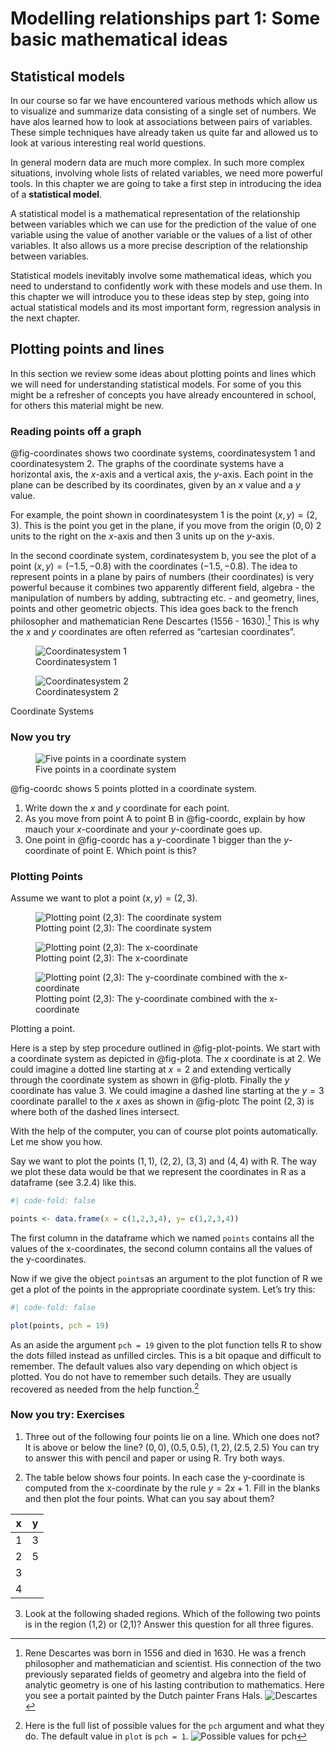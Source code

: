 # Modelling relationships part 1: Some basic mathematical ideas

<!-- ## Contents  -->
<!-- Regression models provide a mathematical representation between a set of explanatory variables and a response.  -->


<!-- 1. The coefficients in a regression represent how much we expect the response to change when the explanatory variable is observed to change.  -->
<!-- 2. Regression to the mean -->
<!-- 3. Regression models can incorporate different types of response variable -->
<!-- 4. Explanatory variables and non-linear relationships -->
<!-- 5. Be cautious in interpreting models and don’t take them literally. -->


<!-- ## Outcome -->

<!-- The students should understand the concept of regression and how it works and should be correctly interpreted. They should develop a good understanding that a method like regression does not provide an automatism for making predictions and will always need cautious interpretation. The students should learn some tools and example what cautious interpretation means and what is helpful in this respect.  -->

## Statistical models

In our course so far we have encountered various methods which allow us to visualize and
summarize data consisting of a single set of numbers. We have alos learned how to look at
associations between pairs of variables. These simple techniques have already taken us 
quite far and allowed us to look at various interesting real world questions.

In general modern data are much more complex. In such more complex situations, involving 
whole lists of related variables, we need more powerful tools. In this chapter we are going to
take a first step in introducing the idea of a **statistical model**.

A statistical model is a mathematical representation of the relationship between variables
which we can use for the prediction of the value of one variable using the
value of another variable or the values of a list of other
variables. It also allows us a more precise description of the relationship between
variables.

Statistical models inevitably involve some mathematical ideas, which you need to understand 
to confidently work with these models and use them. In this chapter we will introduce you
to these ideas step by step, going into actual statistical models and its most
important form, regression analysis in the next chapter.

## Plotting points and lines

In this section we review some ideas about plotting points and lines which we will need
for understanding statistical models. For some of you this might be a refresher of
concepts you have already encountered in school, for others this material might be new.

### Reading points off a graph

@fig-coordinates shows two coordinate systems, coordinatesystem 1 and coordinatesystem 2. The
graphs of the coordinate systems have a horizontal axis, the $x$-axis and a vertical axis,
the $y$-axis. Each point in the plane can be described by its coordinates, given by an $x$ value
and a $y$ value.

For example, the point shown in coordinatesystem 1 is the point $(x,y) = (2,3)$. This is
the point you get in the plane, if you move from the origin $(0,0)$ 2 units to the right on the $x$-axis and then 3 units up on the $y$-axis.

In the second coordinate system, cordinatesystem b, you see the plot of a point 
$(x,y) = (-1.5, -0.8)$ with the coordinates $(-1.5,-0.8)$. The idea to represent
points in a plane by pairs of numbers (their coordinates) is very powerful because
it combines two apparently different field, algebra - the manipulation of numbers by adding, subtracting etc. - and geometry, lines, points and other geometric objects. This idea
goes back to the french philosopher and mathematician Rene Descartes (1556 - 1630).^[Rene Descartes was born in 1556 and died in 1630. He was a french philosopher and mathematician and scientist. His connection of the two previously separated fields of geometry and algebra into the field of analytic geometry is one of his lasting contribution to mathematics. Here you see a portait painted by the Dutch painter Frans Hals. 
![Descartes](pictures/330px-Frans_Hals_-_Portret_van_René_Descartes.jpg)] This
is why the $x$ and $y$ coordinates are often referred as "cartesian coordinates".

::: {#fig-coordinates layout-ncol=2}

![Coordinatesystem 1](pictures/coordinates_a.png){#fig-coorda}

![Coordinatesystem 2](pictures/coordinates_b.png){#fig-coordb}

Coordinate Systems
:::

:::{.callout-note icon=false}

### Now you try


![Five points in a coordinate system](pictures/coordinates_c.png){#fig-coordc}

@fig-coordc shows 5 points plotted in a coordinate system.

1. Write down the $x$ and $y$ coordinate for each point.
2. As you move from point A to point B in @fig-coordc, explain by how mauch your $x$-coordinate and your $y$-coordinate goes up.
3. One point in @fig-coordc has a $y$-coordinate 1 bigger than the $y$-coordinate of 
point E. Which point is this?
:::

### Plotting Points

Assume we want to plot a point $(x,y) = (2,3)$.

::: {#fig-plot-points layout-ncol=3}

![Plotting point (2,3): The coordinate system](pictures/plot_point_a.png){#fig-plota}

![Plotting point (2,3): The x-coordinate](pictures/plot_point_b.png){#fig-plotb}

![Plotting point (2,3): The y-coordinate combined with the x-coordinate](pictures/plot_point_c.png){#fig-plotc}

Plotting a point.
:::

Here is a step by step procedure outlined in @fig-plot-points.
We start with a coordinate system as depicted in @fig-plota.
The $x$ coordinate is at 2. We could imagine a dotted line starting at $x=2$ and extending 
vertically through the coordinate system as shown in @fig-plotb.
Finally the $y$ coordinate has value 3. We could imagine a dashed line starting at the
$y = 3$ coordinate parallel to the $x$ axes as shown in @fig-plotc
The point $(2,3)$ is where both of the dashed lines intersect.

With the help of the computer, you can of course plot points automatically. Let me show
you how.

Say we want to plot the points $(1,1)$, $(2,2)$, $(3,3)$ and $(4,4)$ with R. The way 
we plot these data would be that we represent the coordinates in R as a dataframe (see 3.2.4)
like this.
```r
#| code-fold: false

points <- data.frame(x = c(1,2,3,4), y= c(1,2,3,4))
```

The first column in the dataframe which we named `points` contains all the values of
the x-coordinates, the second column contains all the values of the y-coordinates.

Now if we give the object `points`as an argument to the plot function of R we get a plot of the
points in the appropriate coordinate system. Let's try this:

```r
#| code-fold: false

plot(points, pch = 19)

```

As an aside the argument `pch = 19` given to the plot function tells R to show
the dots filled instead as unfilled circles. This is a bit opaque and difficult to
remember. The default values also vary depending on which object is plotted. 
You do not have to remember such details. They are usually recovered as needed
from the help function.^[Here is the full list of possible values for the `pch` argument and
what they do. The default value in `plot` is `pch = 1`. ![Possible values for pch](pictures/r-plot-pch-symbols-points-in-r.png)]

:::{.callout-note icon=false}

### Now you try: Exercises

1. Three out of the following four points lie on a line. Which one does not? It is
   above or below the line?
   $(0,0), (0.5,0.5), (1,2), (2.5, 2.5)$
   You can try to answer this with pencil and paper or using R. Try both ways.

2. The table below shows four points. In each case the y-coordinate is computed from the x-coordinate by the rule $y = 2x + 1$. Fill in the blanks and then plot the four points. What can you say about them?

| x       | y    | 
|:-------:|:----:|
| 1       | 3    |
| 2       | 5    |
| 3       |      |
| 4       |      |

3. Look at the following shaded regions. Which of the following two points is in the region
   (1,2) or (2,1)? Answer this question for all three figures.

:::
